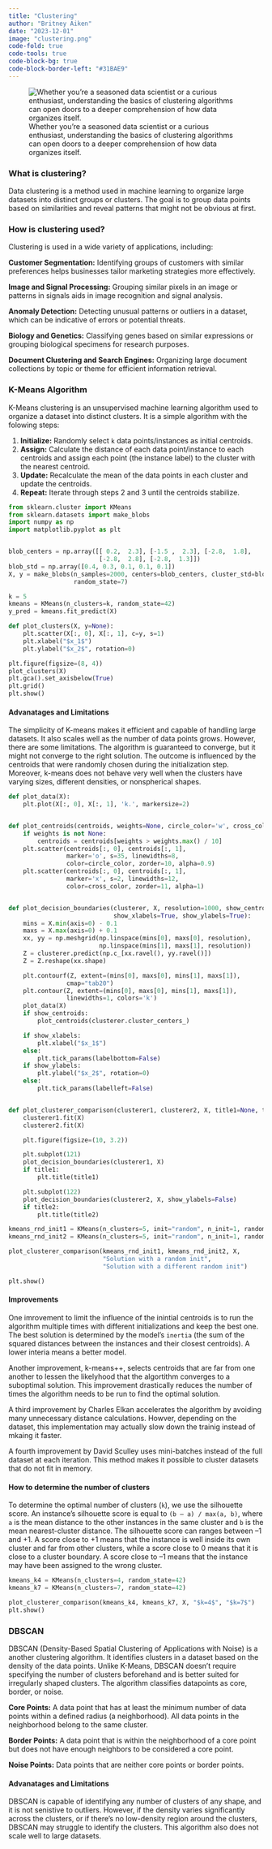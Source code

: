 ```yaml
---
title: "Clustering"
author: "Britney Aiken"
date: "2023-12-01"
image: "clustering.png"
code-fold: true
code-tools: true
code-block-bg: true
code-block-border-left: "#31BAE9"
---
```


![Whether you're a seasoned data scientist or a curious enthusiast, understanding the basics of clustering algorithms can open doors to a deeper comprehension of how data organizes itself.](clustering.png)

### What is clustering? 
Data clustering is a method used in machine learning to organize large datasets into distinct groups or clusters. The goal is to group data points based on similarities and reveal patterns that might not be obvious at first. 

### How is clustering used?
Clustering is used in a wide variety of applications, including:

**Customer Segmentation:**
Identifying groups of customers with similar preferences helps businesses tailor marketing strategies more effectively.

**Image and Signal Processing:**
Grouping similar pixels in an image or patterns in signals aids in image recognition and signal analysis.

**Anomaly Detection:**
Detecting unusual patterns or outliers in a dataset, which can be indicative of errors or potential threats.

**Biology and Genetics:**
Classifying genes based on similar expressions or grouping biological specimens for research purposes.

**Document Clustering and Search Engines:**
Organizing large document collections by topic or theme for efficient information retrieval.



### K-Means Algorithm
K-Means clustering is an unsupervised machine learning algorithm used to organize a dataset into distinct clusters. 
It is a simple algorithm with the folowing steps:

1. **Initialize:** Randomly select `k` data points/instances as initial centroids.
2. **Assign:** Calculate the distance of each data point/instance to each centroids and assign each point (the instance label) to the cluster with the nearest centroid.
3. **Update:** Recalculate the mean of the data points in each cluster and update the centroids.
4. **Repeat:** Iterate through steps 2 and 3 until the centroids stabilize.

```python
from sklearn.cluster import KMeans
from sklearn.datasets import make_blobs
import numpy as np
import matplotlib.pyplot as plt


blob_centers = np.array([[ 0.2,  2.3], [-1.5 ,  2.3], [-2.8,  1.8],
                         [-2.8,  2.8], [-2.8,  1.3]])
blob_std = np.array([0.4, 0.3, 0.1, 0.1, 0.1])
X, y = make_blobs(n_samples=2000, centers=blob_centers, cluster_std=blob_std,
                  random_state=7)

k = 5
kmeans = KMeans(n_clusters=k, random_state=42)
y_pred = kmeans.fit_predict(X)

def plot_clusters(X, y=None):
    plt.scatter(X[:, 0], X[:, 1], c=y, s=1)
    plt.xlabel("$x_1$")
    plt.ylabel("$x_2$", rotation=0)

plt.figure(figsize=(8, 4))
plot_clusters(X)
plt.gca().set_axisbelow(True)
plt.grid()
plt.show()
```

#### Advanatages and Limitations
The simplicity of K-means makes it efficient and capable of handling large datasets. It also scales well as the number of data points grows. 
However, there are some limitations. The algorithm is guaranteed to converge, but it might not converge to the right solution. The outcome is influenced by the centroids that were randomly chosen during the initialization step. Moreover, k-means does not behave very well when the clusters have varying sizes, different densities, or nonspherical shapes. 

```python
def plot_data(X):
    plt.plot(X[:, 0], X[:, 1], 'k.', markersize=2)


def plot_centroids(centroids, weights=None, circle_color='w', cross_color='k'):
    if weights is not None:
        centroids = centroids[weights > weights.max() / 10]
    plt.scatter(centroids[:, 0], centroids[:, 1],
                marker='o', s=35, linewidths=8,
                color=circle_color, zorder=10, alpha=0.9)
    plt.scatter(centroids[:, 0], centroids[:, 1],
                marker='x', s=2, linewidths=12,
                color=cross_color, zorder=11, alpha=1)


def plot_decision_boundaries(clusterer, X, resolution=1000, show_centroids=True,
                             show_xlabels=True, show_ylabels=True):
    mins = X.min(axis=0) - 0.1
    maxs = X.max(axis=0) + 0.1
    xx, yy = np.meshgrid(np.linspace(mins[0], maxs[0], resolution),
                         np.linspace(mins[1], maxs[1], resolution))
    Z = clusterer.predict(np.c_[xx.ravel(), yy.ravel()])
    Z = Z.reshape(xx.shape)

    plt.contourf(Z, extent=(mins[0], maxs[0], mins[1], maxs[1]),
                cmap="tab20")
    plt.contour(Z, extent=(mins[0], maxs[0], mins[1], maxs[1]),
                linewidths=1, colors='k')
    plot_data(X)
    if show_centroids:
        plot_centroids(clusterer.cluster_centers_)

    if show_xlabels:
        plt.xlabel("$x_1$")
    else:
        plt.tick_params(labelbottom=False)
    if show_ylabels:
        plt.ylabel("$x_2$", rotation=0)
    else:
        plt.tick_params(labelleft=False)


def plot_clusterer_comparison(clusterer1, clusterer2, X, title1=None, title2=None):
    clusterer1.fit(X)
    clusterer2.fit(X)

    plt.figure(figsize=(10, 3.2))

    plt.subplot(121)
    plot_decision_boundaries(clusterer1, X)
    if title1:
        plt.title(title1)

    plt.subplot(122)
    plot_decision_boundaries(clusterer2, X, show_ylabels=False)
    if title2:
        plt.title(title2)

kmeans_rnd_init1 = KMeans(n_clusters=5, init="random", n_init=1, random_state=2)
kmeans_rnd_init2 = KMeans(n_clusters=5, init="random", n_init=1, random_state=9)

plot_clusterer_comparison(kmeans_rnd_init1, kmeans_rnd_init2, X,
                          "Solution with a random init",
                          "Solution with a different random init")

plt.show()
```

#### Improvements
One imrovement to limit the influence of the inintial centroids is to run the algorithm multiple times with different initializations and keep the best one. The best solution is determined by the model's `inertia` (the sum of the squared distances between the instances and their closest centroids). A lower interia means a better model. 

Another improvement, k-means++, selects centroids that are far from one another to lessen the likelyhood that the algortithm converges to a suboptimal solution. This improvement drastically reduces the number of times the algorithm needs to be run to find the optimal solution. 

A third improvement by Charles Elkan accelerates the algorithm by avoiding many unnecessary distance calculations. Howver, depending on the dataset, this implementation may actually slow down the trainig instead of mkaing it faster. 

A fourth improvement by David Sculley uses mini-batches instead of the full dataset at each iteration. This method makes it possible to cluster  datasets that do not fit in memory. 

#### How to determine the number of clusters
To determine the optimal number of clusters (`k`), we use the silhouette score. An instance’s silhouette score is equal to `(b – a) / max(a, b)`, where `a` is the mean distance to the other instances in the same cluster and `b` is the mean nearest-cluster distance. The silhouette score can ranges between –1 and +1. A score close to +1 means that the instance is well inside its own cluster and far from other clusters, while a score close to 0 means that it is close to a cluster boundary. A score close to –1 means that the instance may have been assigned to the wrong cluster.

```python
kmeans_k4 = KMeans(n_clusters=4, random_state=42)
kmeans_k7 = KMeans(n_clusters=7, random_state=42)

plot_clusterer_comparison(kmeans_k4, kmeans_k7, X, "$k=4$", "$k=7$")
plt.show()
```


### DBSCAN
DBSCAN (Density-Based Spatial Clustering of Applications with Noise) is a another clustering algorithm. It identifies clusters in a dataset based on the density of the data points. Unlike K-Means, DBSCAN doesn't require specifying the number of clusters beforehand and is better suited for irregularly shaped clusters. The algorithm classifies datapoints as core, border, or noise. 

**Core Points:**
A data point that has at least the minimum number of data points within a defined radius (a neighborhood). All data points in the neighborhood belong to the same cluster.

**Border Points:**
A data point that is within the neighborhood of a core point but does not have enough neighbors to be considered a core point.

**Noise Points:**
Data points that are neither core points or border points.


#### Advanatages and Limitations
DBSCAN is capable of identifying any number of clusters of any shape, and it is not senistive to outliers. However, if the density varies significantly across the clusters, or if there’s no low-density region around the clusters, DBSCAN may struggle to identify the clusters. This algorithm also does not scale well to large datasets.
